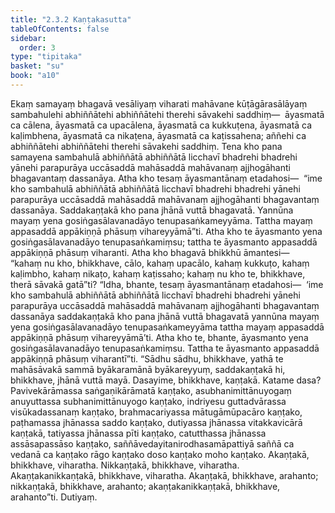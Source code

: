 ```yaml
---
title: "2.3.2 Kaṇṭakasutta"
tableOfContents: false
sidebar:
  order: 3
type: "tipitaka"
basket: "su"
book: "a10"
---
```



<DynamicBreadcrumb />

<Division number="72" book="a10" bookNo="17" page="362">

<Paragraph number="533" book="a10">
Ekaṃ samayaṃ bhagavā vesāliyaṃ viharati mahāvane kūṭāgārasālāyaṃ sambahulehi abhiññātehi abhiññātehi therehi sāvakehi saddhiṃ—  āyasmatā ca cālena, āyasmatā ca upacālena, āyasmatā ca kukkuṭena, āyasmatā ca kaḷimbhena, āyasmatā ca nikaṭena, āyasmatā ca kaṭissahena; aññehi ca abhiññātehi abhiññātehi therehi sāvakehi saddhiṃ.
</Paragraph>

<Paragraph number="534" book="a10">
Tena kho pana samayena sambahulā abhiññātā abhiññātā licchavī bhadrehi bhadrehi yānehi parapurāya uccāsaddā mahāsaddā mahāvanaṃ ajjhogāhanti bhagavantaṃ dassanāya. Atha kho tesaṃ āyasmantānaṃ etadahosi—  “ime kho sambahulā abhiññātā abhiññātā licchavī bhadrehi bhadrehi yānehi parapurāya uccāsaddā mahāsaddā mahāvanaṃ ajjhogāhanti bhagavantaṃ dassanāya. Saddakaṇṭakā kho pana jhānā vuttā bhagavatā. Yannūna mayaṃ yena gosiṅgasālavanadāyo tenupasaṅkameyyāma. Tattha mayaṃ appasaddā appākiṇṇā phāsuṃ vihareyyāmā”ti. Atha kho te āyasmanto yena gosiṅgasālavanadāyo tenupasaṅkamiṃsu; tattha te āyasmanto appasaddā appākiṇṇā phāsuṃ viharanti.
</Paragraph>

<Paragraph number="535" book="a10">
Atha kho bhagavā bhikkhū āmantesi—  “kahaṃ nu kho, bhikkhave, cālo, kahaṃ upacālo, kahaṃ kukkuṭo, kahaṃ kaḷimbho, kahaṃ nikaṭo, kahaṃ kaṭissaho; kahaṃ nu kho te, bhikkhave, therā sāvakā gatā”ti?
</Paragraph>

<Paragraph number="536" book="a10">
“Idha, bhante, tesaṃ āyasmantānaṃ etadahosi—  ‘ime kho sambahulā abhiññātā abhiññātā licchavī bhadrehi bhadrehi yānehi parapurāya uccāsaddā mahāsaddā mahāvanaṃ ajjhogāhanti bhagavantaṃ dassanāya saddakaṇṭakā kho pana jhānā vuttā bhagavatā yannūna mayaṃ yena gosiṅgasālavanadāyo tenupasaṅkameyyāma tattha mayaṃ appasaddā appākiṇṇā phāsuṃ vihareyyāmā’ti. Atha kho te, bhante, āyasmanto yena gosiṅgasālavanadāyo tenupasaṅkamiṃsu. Tattha te āyasmanto appasaddā appākiṇṇā phāsuṃ viharantī”ti.
</Paragraph>

<Paragraph number="537" book="a10">
“Sādhu sādhu, bhikkhave, yathā te mahāsāvakā sammā byākaramānā byākareyyuṃ, saddakaṇṭakā hi, bhikkhave, jhānā vuttā mayā.
</Paragraph>

<Paragraph number="538" book="a10">
Dasayime, bhikkhave, kaṇṭakā. Katame dasa? Pavivekārāmassa saṅgaṇikārāmatā kaṇṭako, asubhanimittānuyogaṃ anuyuttassa subhanimittānuyogo kaṇṭako, indriyesu guttadvārassa visūkadassanaṃ kaṇṭako, brahmacariyassa mātugāmūpacāro kaṇṭako, paṭhamassa jhānassa saddo kaṇṭako, dutiyassa jhānassa vitakkavicārā kaṇṭakā, tatiyassa jhānassa pīti kaṇṭako, catutthassa jhānassa assāsapassāso kaṇṭako, saññāvedayitanirodhasamāpattiyā saññā ca vedanā ca kaṇṭako rāgo kaṇṭako doso kaṇṭako moho kaṇṭako.
</Paragraph>

<Paragraph number="539" book="a10">
Akaṇṭakā, bhikkhave, viharatha. Nikkaṇṭakā, bhikkhave, viharatha. Akaṇṭakanikkaṇṭakā, bhikkhave, viharatha. Akaṇṭakā, bhikkhave, arahanto; nikkaṇṭakā, bhikkhave, arahanto; akaṇṭakanikkaṇṭakā, bhikkhave, arahanto”ti.

</Paragraph>
</Division>

<Paragraph number="540" type="center" book="a10">
Dutiyaṃ.
</Paragraph>